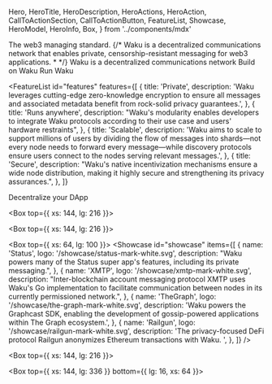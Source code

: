   Hero,
  HeroTitle,
  HeroDescription,
  HeroActions,
  HeroAction,
  CallToActionSection,
  CallToActionButton,
  FeatureList,
  Showcase,
  HeroModel,
  HeroInfo,
  Box,
} from '../components/mdx'

<Hero size="large">
  <HeroInfo>
    <HeroTitle>The web3 managing standard.</HeroTitle>
    {/*
        <HeroDescription>
            Waku is a decentralized communications network that enables private, censorship-resistant messaging for web3
            applications.
        </HeroDescription>
        * */}
    <HeroDescription>
      Waku is a decentralized communications network
    </HeroDescription>
    <HeroActions>
      <HeroAction href="https://docs.waku.org" target="_blank">
        Build on Waku
      </HeroAction>
      <HeroAction variant="filled" href="https://docs.waku.org" target="_blank">
        Run Waku
      </HeroAction>
    </HeroActions>
  </HeroInfo>
  <HeroModel
    modelId={'default'}
    mode={'abstract'}
    rotateSpeed={0.04}
    asciiConfig={{
      characters: '  w . a . k . u . & * ',
    }}
  />
</Hero>

<FeatureList
  id="features"
  features={[
    {
      title: 'Private',
      description:
        'Waku leverages cutting-edge zero-knowledge encryption to ensure all messages and associated metadata benefit from rock-solid privacy guarantees.',
    },
    {
      title: 'Runs anywhere',
      description:
        "Waku's modularity enables developers to integrate Waku protocols according to their use case and users' hardware restraints",
    },
    {
      title: 'Scalable',
      description:
        'Waku aims to scale to support millions of users by dividing the flow of messages into shards—not every node needs to forward every message—while discovery protocols ensure users connect to the nodes serving relevant messages.',
    },
    {
      title: 'Secure',
      description:
        "Waku's native incentivization mechanisms ensure a wide node distribution, making it highly secure and strengthening its privacy assurances.",
    },
  ]}
>
  <CallToActionButton variant="outlined" href="https://docs.waku.org">
    Decentralize your DApp
  </CallToActionButton>
</FeatureList>

<Box top={{ xs: 144, lg: 216 }}>
  <CallToActionSection
    title="Team"
    columns={1}
    description="Waku is built and maintained by a global team of experienced and driven software developers and researchers that share a passion for privacy and decentralized technologies. "
    label="Read more"
    href="/about/team"
  />
</Box>

<Box top={{ xs: 144, lg: 216 }}>
  <CallToActionSection
    title="Used by"
    columns={2}
    description="Waku has brought private, censorship-resistant communications to several notable web3 DApps, decentralizing their messaging components:"
    label="Decentrialize your DApp"
    href="https://docs.waku.org"
  />
</Box>

<Box top={{ xs: 64, lg: 100 }}>
  <Showcase
    id="showcase"
    items={[
      {
        name: 'Status',
        logo: '/showcase/status-mark-white.svg',
        description:
          "Waku powers many of the Status super app's features, including its private messaging.",
      },
      {
        name: 'XMTP',
        logo: '/showcase/xmtp-mark-white.svg',
        description:
          "Inter-blockchain account messaging protocol XMTP uses Waku's Go implementation to facilitate communication between nodes in its currently permissioned network.",
      },
      {
        name: 'TheGraph',
        logo: '/showcase/the-graph-mark-white.svg',
        description:
          'Waku powers the Graphcast SDK, enabling the development of gossip-powered applications within The Graph ecosystem.',
      },
      {
        name: 'Railgun',
        logo: '/showcase/railgun-mark-white.svg',
        description:
          'The privacy-focused DeFi protocol Railgun anonymizes Ethereum transactions with Waku. ',
      },
    ]}
  />
</Box>

<Box top={{ xs: 144, lg: 216 }}>
  <CallToActionSection
    title="Development roadmap"
    description="Waku has the ambitious goal of attracting and supporting millions of simultaneous users, truly serving as the communications standard across web3. Our development roadmap focuses on achieving secure scalability before implementing incentivization mechanisms to sustain Waku."
    label="Read more"
    href="/about/development-roadmap"
  />
</Box>

<Box top={{ xs: 144, lg: 336 }} bottom={{ lg: 16, xs: 64 }}>
  <CallToActionSection
    title="Join the community to discover what Waku can bring to your DApp"
    label="Decentralize your DApp"
    href="/join"
  />
</Box>
